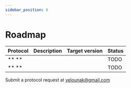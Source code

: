 ```yaml
---
sidebar_position: 6
---
```


# Roadmap

| Protocol  | Description  | Target version  | Status |
|---|---|---|---|
| ** **  |   |   |  TODO |
| ** ** |   |   |  TODO | 

Submit a protocol request at yelounak@gmail.com
